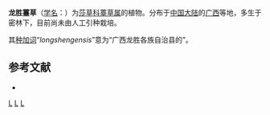 {{Speciesbox
| genus = Carex
| species = longshengensis
| authority = Y. C. Tang et S. Yun Liang, 2000
}}

'''龙胜薹草'''（[[学名|学名]]：{{lang|la|''Carex longshengensis''}}）为[[莎草科|莎草科]][[薹草属|薹草属]]的植物。分布于[[中国大陆|中国大陆]]的[[广西|广西]]等地，多生于密林下，目前尚未由人工引种栽培。

其[[种加词|种加词]]“''longshengensis''”意为“广西龙胜各族自治县的”。

== 参考文献 ==
<div class="references-small">
* {{cite web| url =http://www.bioinfo.cn/db05/KmzwSpecies.php?action=view&id=24971| title =龙胜薹草| work =《中国高等植物数据库全库》| publisher =中国科学院微生物研究所| author =昆明植物研究所| accessdate =2009-02-25| deadurl =yes| archiveurl =https://web.archive.org/web/20160305072321/http://www.bioinfo.cn/db05/KmzwSpecies.php?action=view&id=24971| archivedate =2016-03-05}}
</div>
{{Taxonbar|from=Q11181723}}

[[Category:薹草属|L]]
[[Category:广西植物|L]]
[[Category:2000年描述的植物|L]]


{{Carex-stub}}